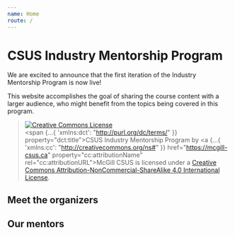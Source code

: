 ```yaml
---
name: Home
route: /
---
```

# CSUS Industry Mentorship Program

We are excited to announce that the first iteration of the Industry Mentorship Program is now live!

This website accomplishes the goal of sharing the course content with a larger audience, who might benefit from the topics being covered in this program.


<!-- CC license -->
> <a rel="license" href="http://creativecommons.org/licenses/by-nc-sa/4.0/"><img alt="Creative Commons License" style="border-width:0" src="https://i.creativecommons.org/l/by-nc-sa/4.0/88x31.png" /></a><br /><span {...{ 'xmlns:dct': "http://purl.org/dc/terms/" }} property="dct:title">CSUS Industry Mentorship Program</span> by <a {...{ 'xmlns:cc': "http://creativecommons.org/ns#" }} href="https://mcgill-csus.ca" property="cc:attributionName" rel="cc:attributionURL">McGill CSUS</a> is licensed under a <a rel="license" href="http://creativecommons.org/licenses/by-nc-sa/4.0/">Creative Commons Attribution-NonCommercial-ShareAlike 4.0 International License</a>.


<!-- <img src={SarvasvImg} css="max-width: 100%; height 'auto';"/> -->

## Meet the organizers

<Organizers />


## Our mentors

<Mentors />